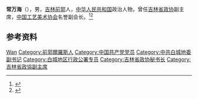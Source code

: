 '''常万海'''（{{bd|1940年|11月|}}），男，[[吉林|吉林]][[前郭|前郭]]人，[[中华人民共和国|中华人民共和国]]政治人物，曾任[[吉林省政协|吉林省政协]]副主席，[[中国工艺美术协会|中国工艺美术协会]]名誉副会长。<ref>{{Cite book|title=中华人民共和国职官志|author=何虎生, 李耀东, 向常福主编|publisher=中国社会出版社|year=2003|isbn=9787800883934|location=北京|pages=}}</ref><ref>{{Cite web|title=名誉理事长 常万海|url=http://www.cnaca.org/about/ldopen_58.html|accessdate=2020-09-04|work=中国工艺美术协会|archive-date=2016-07-07|archive-url=https://web.archive.org/web/20160707163302/http://www.cnaca.org/about/ldopen_58.html}}</ref>

== 参考资料 ==
{{reflist}}

{{中国人物小作品}}

{{Authority control}}
{{DEFAULTSORT:Chang常}}
[[Category:常姓|Wan]]
[[Category:前郭爾羅斯人|Category:前郭爾羅斯人]]
[[Category:中国共产党党员|Category:中国共产党党员]]
[[Category:中共白城地委副书记|Category:中共白城地委副书记]]
[[Category:白城地区行政公署专员|Category:白城地区行政公署专员]]
[[Category:吉林省政协秘书长|Category:吉林省政协秘书长]]
[[Category:吉林省政協副主席|Category:吉林省政協副主席]]